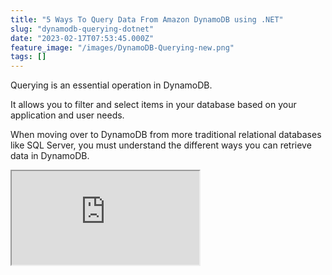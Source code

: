 ```yaml
---
title: "5 Ways To Query Data From Amazon DynamoDB using .NET"
slug: "dynamodb-querying-dotnet"
date: "2023-02-17T07:53:45.000Z"
feature_image: "/images/DynamoDB-Querying-new.png"
tags: []
---
```


Querying is an essential operation in DynamoDB.

It allows you to filter and select items in your database based on your application and user needs.

When moving over to DynamoDB from more traditional relational databases like SQL Server, you must understand the different ways you can retrieve data in DynamoDB.

<iframe src="https://www.youtube.com/embed/iv6OKueqBd4?feature=oembed" />

_This article is sponsored by AWS and is part of my_ [_AWS Series_](__GHOST_URL__/tag/aws/)_._

In this article, let’s explore the different ways you can query data from Amazon DynamoDB when building applications using .NET. We will learn

*   Loading Specific Items
*   Querying by Partition Key
*   Querying by Partition and Sort Key
*   Using Low-level .NET SDK API For Queries
*   Filtering Data By Other Properties

Quick Recap of DynamoDB
-----------------------

Before we get into how you can query data, let’s take a quick recap of AWS DynamoDB.

DynamoDB is a cloud-hosted NoSQL database provided by Amazon Web Services (AWS). DynamoDB provides _reliable performance,_ a _managed experience,_ and convenient _API access_ to interact with it.

If you are new to DynamoDB, I highly recommend checking out my AWS DynamoDB For the .NET Developer article below to understand better.

[

AWS DynamoDB For The .NET Developer: How To Easily Get Started

Learn how to get started with AWS DynamoDB with .NET Core by updating the default ASP NET Web API template to use DynamoDB as it’s data store. We will learn to do basic Creat, Read, Update and Delete operations from the API.

![](/images/logo-512x512.png)Rahul NathRahul Pulikkot Nath

![](/images/aws_dynamodb.jpg)

](__GHOST_URL__/blog/aws-dynamodb-net-core/)

> One of the reasons why it can be a bit tricky with querying data is that you almost always need the partition key to get any data out of DynamoDB.

While there are ways to get data without it, which we will see towards the end of this article, it’s generally not recommended and not performant.

Let’s learn the different ways to filter and select data from DynamoDB using .NET.

.NET And DynamoDB Setup
-----------------------

The sample application I am using is the default ASP NET Core Web API Template that Visual Studio creates, with the `WeatherForecastController`.

I have updated the API to add a `CityName` property to the `WeatherForecast` class. I have also set up Dependency Injection to inject the `IDynamoDBContext` context into the Controller.

    var dynamoDbClient = new AmazonDynamoDBClient(
        FallbackCredentialsFactory.GetCredentials(), RegionEndpoint.APSoutheast2);
    builder.Services.AddSingleton<IAmazonDynamoDB>(dynamoDbClient);
    builder.Services.AddSingleton<IDynamoDBContext, DynamoDBContext>();

If any of this is unclear, check the previous blog post on [Getting Started With DynamoDB](__GHOST_URL__/blog/aws-dynamodb-net-core/).

1\. Load Specific Item
----------------------

To load a specific item from the DynamoDB, we require both the Hash key and the Range Key, in this case, the `CityName` and `DateTime`.

The `LoadAsync` method, takes in both these as parameters and returns the `WeatherForecast` object.

    [HttpGet("specific-date")]
    public async Task<WeatherForecast> GetAsync(string cityName, DateTime date)
    {
        return await _dynamoDbContext.LoadAsync<WeatherForecast>(cityName, date);
    }
    

If an item with that Hash and Range Key does not exist, the method returns null. So make sure your application handles the scenario when the item does not exist.

For an API, you can return a `404 NotFound`.

2\. Query By Partition Key
--------------------------

Often applications and users need to get more data than just one specific item.

This is most commonly required when having a List/Table shown in the application UI.

Let's say we need an API endpoint to return all the `WeatherData` for a given City.

In this case, all we have is the `CityName`, which is the Hash key.

We can use the `QueryAsync` method and pass in the hash key to it, as shown below.

    [HttpGet("city-all")]
    public async Task<IEnumerable<WeatherForecast>>  GetAsync(string cityName)
    {
        return await _dynamoDbContext.QueryAsync<WeatherForecast>(cityName).GetRemainingAsync();
    }
    

The `QueryAsync` method returns an `AsyncSearch<T>` as the response, which has additional methods to retrieve data from DynamoDb.

In the sample above, I use the `GetRemainingAsync` method to fetch all the items.

**Note:** The `GetRemainingAsync` method on `AsyncSearch`, loops through and fetches all the items matching the specified condition. This could result in more than one request to DynamoDB.

3\. Query By Partition and Sort Key
-----------------------------------

When using the `QueryAsync` method, you can further filter the items that get returned. For a given city, you might have weather data from a long time.

And the application might be interested only in the last month's data or three, for example.

In these scenarios, we can use the `QueryOperator` and pass in the range key along with it.

    [HttpGet("city-date-filter")]
    public async Task<IEnumerable<WeatherForecast>> GetAsync(string cityName, DateTime dateTime)
    {
        return await _dynamoDbContext.QueryAsync<WeatherForecast>(cityName, QueryOperator.GreaterThan,
                new object[] {dateTime})
            .GetRemainingAsync();
    }
    

Above the `QueryOperator.GreaterThan`, returns all the Weather Data items that are about the specified DateTime.

Since the greater than operator requires only one parameter, we need to pass in only one DateTime.

However, if you are using the `QueryOperator.Between`, which requires two dates, you need to pass them in order (start and end) to the object array, as shown below.

    [HttpGet("city-date-filter")]
    public async Task<IEnumerable<WeatherForecast>> GetAsync(
        string cityName, DateTime dateTime, DateTime? endDateTime)
    {
        return await _dynamoDbContext
            .QueryAsync<WeatherForecast>(
               cityName,
               QueryOperator.Between,
               new object[] { dateTime, endDateTime })
            .GetRemainingAsync();
    }

4\. Using Low-level .NET SDK API For Queries  

-----------------------------------------------

Now that we understand how to filter and select data based on the Hash and range keys let’s see how we can further filter the data based on other properties on our DynamoDB Items.

Let’s say we need to get only Weather data for a city since last month where the temperature was above 25°C.

The High level `DynamoDBContext` API in the .NET SDK does not support this level of data filtering. For this, we need to switch down to the Low-Level APIs in the DynamoDB .NET SDK.

The `IAmazonDynamoDB` can be used for advanced data filtering scenarios like this.

In `Program.cs` we have already set up the `AmazonDynamoDBClient`which implements `IAmazonDynamoDB`, to be dependency injected.

The `IAmazonDynamoDB` has a similar `QueryAsync` method, which takes in a more complex `QueryRequest` class.

Let’s first understand the `QueryRequest` class and its usage by using it in a simple use case to get all the data for a given city Name (Hash key) before we go into the more advanced scenarios.

### Query with Hash using KeyConditions

The `QueryRequest` expects us to pass the `TableName` and the `KeyConditions`. The `KeyConditions` takes in a dictionary of property names and the associated conditions for those properties.

In our case, since we want to get all the weather forecast items for the city name, let’s pass in the `CityName` property and the Condition `ComparisonOperator.EQ` to the expected city name, as shown below.

    [HttpGet("city-all-low-level")]
    public async Task<IEnumerable<WeatherForecast>> GetLowLevelAsync(string cityName)
    {
        var request = new QueryRequest()
        {
            TableName = nameof(WeatherForecast),
            KeyConditions = new Dictionary<string, Condition>()
            {
                {
                    nameof(WeatherForecast.CityName),
                    new Condition()
                    {
                        ComparisonOperator = ComparisonOperator.EQ,
                        AttributeValueList = new List<AttributeValue>() {new(cityName)}
                    }
                }
            }
        };
        
        var response = await _amazonDynamoDbClient.QueryAsync(request);
        return response.Items
            .Select(Document.FromAttributeMap)
            .Select(_dynamoDbContext.FromDocument<WeatherForecast>);
    }
    

The `QueryAsync` being part of the Low-Level APIs does not return our custom-defined .NET class types (`WeatherForecast` in this case). It returns the Items as a `List<Dictionary<string, AttributeValue>>` type.

To convert it into a strongly typed .NET class, use the `Document.FromAttributeMap` helper method and then use the `FromDocument` method on the `DynamoDBContext` as shown above.

With the above code, we are now successfully using the .NET Low-Level APIs to query the DynamoDB directly.

### Query with Hash using KeyConditionExpression

Using the `KeyConditions` adds in a lot more boilerplate code, which can be avoided by using the `KeyConditionExpression` property.

With this new property, you only need to specify the equality comparison condition as a plain string with a placeholder name for the actual value. This is similar to using a SQL query and passing parameters to it.

Below we have the `KeyConditionExpression` to get all `CityName` matching to the placeholder _‘:cityName’._ To pass in the actual value for the city name, we use the `ExpressionAttributeValues` property.

Below we need a key-value pair for the cityName placeholder and its associated value, which is the actual city name we are looking to get the data for.

    var request = new QueryRequest()
    {
        TableName = nameof(WeatherForecast),
        KeyConditionExpression = "CityName = :cityName",
        ExpressionAttributeValues = new Dictionary<string, AttributeValue>()
        {
            {":cityName", new AttributeValue(cityName)}
        }
    };
    

This is way less boilerplate code and much more readable.

**Reserved Keywords in KeyConditionExpression and Attribute Names**

If we want to further filter the data by the date as we did in the earlier examples, we can do that using the same `KeyConditionExpression`. All we need to do is append the condition on the Sort Key using the ‘and’ keyword and pass in the additional `ExpressionAttributeValues`.

For example: To filter the data by items after a given date, we can use the below expression.

        KeyConditionExpression = "CityName = :cityName and Date > :startDate",
    

However, in this particular case, this query will fail since the property name ‘Date’ conflicts with a [DynamoDB Reserved Keyword](https://docs.aws.amazon.com/amazondynamodb/latest/developerguide/ReservedWords.html).

In these scenarios, where the property names conflict with DynamoDB Reserved Keywords, you need to pass the property name also as placeholder properties and send the corresponding values using the `ExpressionAttributeNames` property.

As shown below, the `KeyConditionExpression` now specifies a placeholder ‘#Date’ for the Date property and adds the appropriate mapping for the placeholder to the actual property name in the `ExpressionAttributeNames` property.

    var request = new QueryRequest()
    {
        TableName = nameof(WeatherForecast),
        KeyConditionExpression = "CityName = :cityName and #Date > :startDate",
        ExpressionAttributeNames = new Dictionary<string, string>()
        {
            {"#Date", "Date"}
        },
        ExpressionAttributeValues = new Dictionary<string, AttributeValue>()
        {
            {":cityName", new AttributeValue(cityName)},
            {":startDate", new AttributeValue(startDate.ToString(AWSSDKUtils.ISO8601DateFormat))}
        }
    };
    

This helps us to query the data using the Low-Level .NET DynamoDB APIs and filter data based on both the Hash and sort keys.

5\. Filtering Data By Non-Key Properties
----------------------------------------

Finally, let’s filter the data based on the `Temperature` property, which is why we set down the path of exploring the Low-Level APIs.

Using the `FilterExpression` property, we can further filter down the data filtered by the `KeyConditionExpression`.

Since in this case, we need to get all the weather data items with a temperature greater than a specific value, let’s add that condition to `FIlterExpression` property as shown below.

This again uses the same placeholder name for the value, and it passes the actual value as part of the `ExpressionAttributeValues` as shown below.

    var request = new QueryRequest()
    {
        TableName = nameof(WeatherForecast),
        KeyConditionExpression = "CityName = :cityName and #Date > :startDate",
        FilterExpression = "TemperatureC >= :minTemp",
        ExpressionAttributeNames = new Dictionary<string, string>()
        {
            {"#Date", "Date"}
        },
        ExpressionAttributeValues = new Dictionary<string, AttributeValue>()
        {
            {":cityName", new AttributeValue(cityName)},
            {":startDate", new AttributeValue(startDate.ToString(AWSSDKUtils.ISO8601DateFormat))},
            {":minTemp", new AttributeValue() {N = minTemp.ToString()}}
        },
    };
    

This filters the records that are greater than or equal to the minimum temperature passed in.

**Filter Expression Using Between**

Both the `KeyConditionExpression` and the `FilterExpression` supports using the between operator as well.

All we need to do is pass in multiple parameters for the between operator using the and operator.

Below is an example that uses the between operator in `FilterExpression` to filter all the items within a given temperature range.

    var request = new QueryRequest()
    {
        TableName = nameof(WeatherForecast),
        KeyConditionExpression = "CityName = :cityName and #Date > :startDate",
        FilterExpression = "TemperatureC between :minTemp and :maxTemp",
        ExpressionAttributeNames = new Dictionary<string, string>()
        {
            {"#Date", "Date"}
        },
        ExpressionAttributeValues = new Dictionary<string, AttributeValue>()
        {
            {":cityName", new AttributeValue(cityName)},
            {":startDate", new AttributeValue(startDate.ToString(AWSSDKUtils.ISO8601DateFormat))},
            {":minTemp", new AttributeValue() {N = minTemp.ToString()}},
            {":maxTemp", new AttributeValue() {N = maxTemp.ToString()}}
        },
    };
    

6\. Scan The Whole Table (Avoid Using This)
-------------------------------------------

A Scan Operation does exactly as its name; it scans the entire table, looking for each item that matches the specified criteria.

I’ve kept this to the last because I was hoping you could try and avoid using this as much as possible.

Scans can also be costlier for the same reason. Since you are billed based on the data scanned and not on the date returned.

Below is an example of using Scan to find items where the temperature is greater than 30 degrees Celsius.

    var scanItems = await _dynamoDbContext.ScanAsync<WeatherForecast>(
        new[]
        {
            new ScanCondition(nameof(WeatherForecast.TemperatureC), ScanOperator.GreaterThan, 30)
        }).GetRemainingAsync();
    

When running this, it loops through all the items in the DynamoDB and checks if the `TemperatureC` property is greater than the given value. If you have a database with a large number of items, this is going to be a slow and costly operation.

I hope you now can query data from DynamoDB without having to scan through it. If not, we will see how you could use Indexes to solve and make your use case faster in a future article.